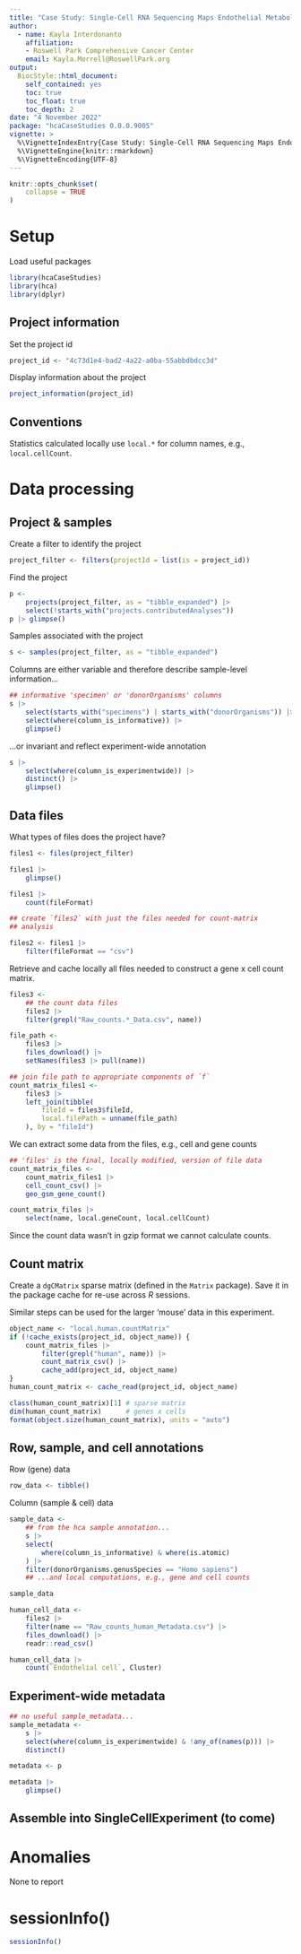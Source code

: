 ```yaml
---
title: "Case Study: Single-Cell RNA Sequencing Maps Endothelial Metabolic Plasticity in Pathological Angiogenesis"
author:
  - name: Kayla Interdonanto
    affiliation:
    - Roswell Park Comprehensive Cancer Center
    email: Kayla.Morrell@RoswellPark.org
output:
  BiocStyle::html_document:
    self_contained: yes
    toc: true
    toc_float: true
    toc_depth: 2
date: "4 November 2022"
package: "hcaCaseStudies 0.0.0.9005"
vignette: >
  %\VignetteIndexEntry{Case Study: Single-Cell RNA Sequencing Maps Endothelial Metabolic Plasticity in Pathological Angiogenesis }
  %\VignetteEngine{knitr::rmarkdown}
  %\VignetteEncoding{UTF-8}
---
```


```r
knitr::opts_chunk$set(
    collapse = TRUE
)
```

# Setup

Load useful packages

```r
library(hcaCaseStudies)
library(hca)
library(dplyr)
```

## Project information

Set the project id

```r
project_id <- "4c73d1e4-bad2-4a22-a0ba-55abbdbdcc3d"
```

Display information about the project

```r
project_information(project_id)
```

## Conventions

Statistics calculated locally use `local.*` for column names, e.g.,
`local.cellCount`.

# Data processing

## Project & samples

Create a filter to identify the project

```r
project_filter <- filters(projectId = list(is = project_id))
```

Find the project

```r
p <-
    projects(project_filter, as = "tibble_expanded") |>
    select(!starts_with("projects.contributedAnalyses"))
p |> glimpse()
```

Samples associated with the project

```r
s <- samples(project_filter, as = "tibble_expanded")
```

Columns are either variable and therefore describe sample-level
information...

```r
## informative 'specimen' or 'donorOrganisms' columns
s |>
    select(starts_with("specimens") | starts_with("donorOrganisms")) |>
    select(where(column_is_informative)) |>
    glimpse()
```

...or invariant and reflect experiment-wide annotation

```r
s |>
    select(where(column_is_experimentwide)) |>
    distinct() |>
    glimpse()
```

## Data files

What types of files does the project have?

```r
files1 <- files(project_filter)

files1 |>
    glimpse()

files1 |>
    count(fileFormat)

## create `files2` with just the files needed for count-matrix
## analysis

files2 <- files1 |>
    filter(fileFormat == "csv")
```

Retrieve and cache locally all files needed to construct a gene x cell
count matrix.

```r
files3 <-
    ## the count data files
    files2 |>
    filter(grepl("Raw_counts.*_Data.csv", name))

file_path <-
    files3 |>
    files_download() |>
    setNames(files3 |> pull(name))

## join file path to appropriate components of `f`
count_matrix_files1 <-
    files3 |>
    left_join(tibble(
        fileId = files3$fileId,
        local.filePath = unname(file_path)
    ), by = "fileId")
```

We can extract some data from the files, e.g., cell and gene counts

```r
## 'files' is the final, locally modified, version of file data
count_matrix_files <-
    count_matrix_files1 |>
    cell_count_csv() |>
    geo_gsm_gene_count()

count_matrix_files |>
    select(name, local.geneCount, local.cellCount)
```

Since the count data wasn't in gzip format we cannot calculate counts.

## Count matrix

Create a `dgCMatrix` sparse matrix (defined in the `Matrix`
package). Save it in the package cache for re-use across _R_ sessions.

Similar steps can be used for the larger 'mouse' data in this
experiment.

<!--
add `eval = !nzchar(Sys.getenv("GITHUB_ACTIONS"))` if requires
more than 7 GB
-->

```r
object_name <- "local.human.countMatrix"
if (!cache_exists(project_id, object_name)) {
    count_matrix_files |>
        filter(grepl("human", name)) |>
        count_matrix_csv() |>
        cache_add(project_id, object_name)
}
human_count_matrix <- cache_read(project_id, object_name)

class(human_count_matrix)[1] # sparse matrix
dim(human_count_matrix)      # genes x cells
format(object.size(human_count_matrix), units = "auto")
```

## Row, sample, and cell annotations

Row (gene) data

```r
row_data <- tibble()
```

Column (sample & cell) data

```r
sample_data <-
    ## from the hca sample annotation...
    s |>
    select(
        where(column_is_informative) & where(is.atomic)
    ) |>
    filter(donorOrganisms.genusSpecies == "Homo sapiens")
    ## ...and local computations, e.g., gene and cell counts

sample_data
```

```r
human_cell_data <-
    files2 |>
    filter(name == "Raw_counts_human_Metadata.csv") |>
    files_download() |>
    readr::read_csv()

human_cell_data |>
    count(`Endothelial cell`, Cluster)
```

## Experiment-wide metadata

```r
## no useful sample_metadata...
sample_metadata <-
    s |>
    select(where(column_is_experimentwide) & !any_of(names(p))) |>
    distinct()

metadata <- p

metadata |>
    glimpse()
```

## Assemble into SingleCellExperiment (to come)

# Anomalies

None to report

# sessionInfo() {.unnumbered}

```r
sessionInfo()
```
